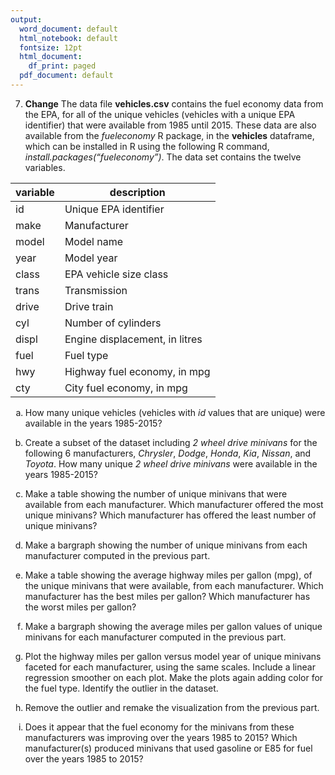 ```yaml
---
output:
  word_document: default
  html_notebook: default
  fontsize: 12pt
  html_document:
    df_print: paged
  pdf_document: default
---
```

\pagenumbering{gobble}

\large

7. **Change** The data file **vehicles.csv** contains the fuel economy data from the EPA, for all of the unique vehicles (vehicles with a unique EPA identifier) that were available from 1985 until 2015.  These data are also available from the *fueleconomy* R package, in the **vehicles** dataframe, which can be installed in R using the following R command, *install.packages("fueleconomy")*. The data set contains the twelve variables.

| variable    | description  |
| ----------- | ------------ |
| id          | Unique EPA identifier |
| make        | Manufacturer |
| model       | Model name   |
| year        | Model year   |
| class       | EPA vehicle size class |
| trans       | Transmission |
| drive       | Drive train  |
| cyl         | Number of cylinders |
| displ       | Engine displacement, in litres |
| fuel        | Fuel type |
| hwy         | Highway fuel economy, in mpg |
| cty         | City fuel economy, in mpg |

(a) How many unique vehicles (vehicles with *id* values that are unique) were available in the years 1985-2015? 

(b) Create a subset of the dataset including *2 wheel drive minivans* for the following 6 manufacturers, *Chrysler*, *Dodge*, *Honda*, *Kia*, *Nissan*, and *Toyota*.  How many unique *2 wheel drive minivans* were available in the years 1985-2015?

(c) Make a table showing the number of unique minivans that were available from each manufacturer.  Which manufacturer offered the most unique minivans?  Which manufacturer has offered the least number of unique minivans?

(d) Make a bargraph showing the number of unique minivans from each manufacturer computed in the previous part.

(e) Make a table showing the average highway miles per gallon (mpg), of the unique minivans that were available, from each manufacturer.  Which manufacturer has the best miles per gallon?  Which manufacturer has the worst miles per gallon?

(f) Make a bargraph showing the average miles per gallon values of unique minivans for each manufacturer computed in the previous part.

(g) Plot the highway miles per gallon versus model year of unique minivans faceted for each manufacturer, using the same scales.  Include a linear regression smoother on each plot.  Make the plots again adding color for the fuel type.  Identify the outlier in the dataset.

(h) Remove the outlier and remake the visualization from the previous part.

(i) Does it appear that the fuel economy for the minivans from these manufacturers was improving over the years 1985 to 2015?  Which manufacturer(s) produced minivans that used gasoline or E85 for fuel over the years 1985 to 2015?
